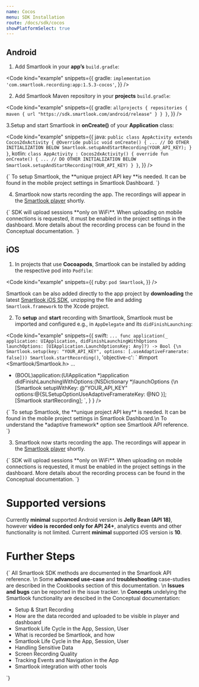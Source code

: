 ```yaml
---
name: Cocos
menu: SDK Installation
route: /docs/sdk/cocos
showPlatformSelect: true
---
```




<Title>Cocos SDK Installation</Title>

## Android

1. Add Smartlook in your **app’s** `build.gradle`:

<Code
  kind="example"
  snippets={{
    gradle: `
implementation 'com.smartlook.recording:app:1.5.3-cocos'
`,
  }}
/>

2. Add Smartlook Maven repository in your **projects** `build.gradle`:

<Code
  kind="example"
  snippets={{
    gradle: `
allprojects {
  repositories {
    maven {
      url "https://sdk.smartlook.com/android/release"
    }
  }
}
`,
  }}
/>

3.Setup and start Smartlook in **onCreate()** of your **Application** class:

<Code
  kind="example"
  snippets={{
      java: `
public class AppActivity extends Cocos2dxActivity {
    @Override
    public void onCreate() {
        ...
        // DO OTHER INITIALIZATION BELOW
        Smartlook.setupAndStartRecording(YOUR_API_KEY);
    }
}
      `,
      kotlin: `
class AppActivity : Cocos2dxActivity() {
    override fun onCreate() {
        ...
        // DO OTHER INITIALIZATION BELOW
        Smartlook.setupAndStartRecording(YOUR_API_KEY)
    }
}
      `,
  }}
/>

<TextBlock kind="important">
{`
To setup Smartlook, the **unique project API key **is needed. It can be found in the mobile project settings in <Link to="https://app.smartlook.com/settings/projects">Smartlook Dashboard</Link>.
`}
</TextBlock>

4. Smartlook now starts recording the app. The recordings will appear in the [Smartlook player](https://app.smartlook.com/) shortly.

<TextBlock kind="important">
{`
SDK will upload sessions **only on WiFi**. When uploading on mobile connections is requested, it must be enabled in the project settings in the dashboard. More details about the recording process can be found in the <Link to="/docs/sdk/conceptual/when-the-recordings-appear-in-dashboard">Conceptual documentation</Link>.
`}
</TextBlock>

## iOS

1. In projects that use **Cocoapods**, Smartlook can be installed by adding the respective pod into `Podfile`:

<Code
  kind="example"
  snippets={{
    ruby: `
pod Smartlook
`,
  }}
/>

Smartlook can be also added directly to the app project by **downloading** the latest [Smartlook iOS SDK](https://sdk.smartlook.com/ios/smartlook-ios-sdk-1.5.0.2607.zip), unzipping the file and adding `Smartlook.framework` to the Xcode project.

2. To **setup** and **start** recording with Smartlook, Smartlook must be imported and configured e.g., in `AppDelegate` and its `didFinishLaunching`:

<Code
  kind="example"
  snippets={{
      swift: `
...
func application(_ application: UIApplication, didFinishLaunchingWithOptions launchOptions: [UIApplication.LaunchOptionsKey: Any]?) -> Bool {\n
    Smartlook.setup(key: "YOUR_API_KEY", options: [.useAdaptiveFramerate: false]))
    Smartlook.startRecording()
      `,
      'objective-c': `
#import <Smartlook/Smartlook.h>
...
- (BOOL)application:(UIApplication *)application didFinishLaunchingWithOptions:(NSDictionary *)launchOptions {\n
    [Smartlook setupWithKey: @"YOUR_API_KEY" options:@{SLSetupOptionUseAdaptiveFramerateKey: @NO }];
    [Smartlook startRecording];
      `,
    }
  }
/>

<TextBlock kind="important">
{`
To setup Smartlook, the **unique project API key** is needed. It can be found in the mobile project settings in <Link to="https://app.smartlook.com/settings/projects">Smartlook Dashboard</Link>.\n
To understand the *adaptive framework* option see <Link to="/docs/sdk/conceptual/screen-recording-quality" platform="cocos">Smartlook API reference</Link>. 
`}
</TextBlock>

3. Smartlook now starts recording the app. The recordings will appear in the [Smartlook player](https://app.smartlook.com/) shortly.

<TextBlock kind="important">
{`
SDK will upload sessions **only on WiFi**. When uploading on mobile connections is requested, it must be enabled in the project settings in the dashboard. More details about the recording process can be found in the <Link to="/docs/sdk/conceptual/when-the-recordings-appear-in-dashboard">Conceptual documentation</Link>.
`}
</TextBlock>

# Supported versions
Currently **minimal** supported Android version is **Jelly Bean (API 18)**, however **video is recorded only for API 24+**, analytics events and other functionality is not limited. Current **minimal** supported iOS version is **10**.

# Further Steps

<TextBlock>{`
All Smartlook SDK methods are documented in the <Link to="/docs/sdk/api-reference" platform="cocos">Smartlook API reference</Link>.
\n
Some **advanced use-case** and **troubleshooting** case-studies are described in the Cookbooks section of this documentation.
\n
**Issues and bugs** can be reported in the <Link to="https://github.com/smartlook/smartlook-mobile-issue-tracker">issue tracker</Link>.
\n
**Concepts** undelying the Smartlook functionality are descibed in the Conceptual documentation:
* <Link to="/docs/sdk/conceptual/setup-and-start-recording" platform="cocos">Setup & Start Recording</Link>
* <Link to="/docs/sdk/conceptual/when-the-recordings-appear-in-dashboard" platform="cocos">How are the data recorded and uploaded to be visible in player and dashboard</Link>
* <Link to="/docs/sdk/conceptual/life-cycle-session-user" platform="cocos">Smartlook Life Cycle in the App, Session, User</Link>
* <Link to="/docs/sdk/conceptual/what-and-how-is-recorded" platform="cocos">What is recorded be Smartlook, and how</Link>
* <Link to="/docs/sdk/conceptual/life-cycle-session-user" platform="cocos">Smartlook Life Cycle in the App, Session, User</Link>
* <Link to="/docs/sdk/conceptual/handling-sensitive-data" platform="cocos">Handling Sensitive Data</Link>
* <Link to="/docs/sdk/conceptual/screen-recording-quality" platform="cocos">Screen Recording Quality</Link>
* Tracking <Link to="/docs/sdk/conceptual/event-tracking" platform="cocos">Events</Link> and <Link to="/docs/sdk/conceptual/recording-navigation" platform="android">Navigation</Link> in the App
* <Link to="/docs/sdk/conceptual/integrating-with-other-tools" platform="cocos">Smartlook integration with other tools</Link>
`}</TextBlock>

